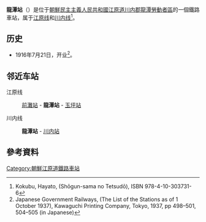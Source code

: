 {{朝鮮半島車站資訊
|公司色 = red
|文字色 = 
|站名 = 龍潭站
|圖片 = 
|pxl = 
|圖片說明 =
|前一站1 = [[前灘站|前灘]]
|前一站距離1 = 4.6
|後一站距離1 = 9.9
|後一站1 = [[玉坪站|玉坪]]
|所屬路線1 = [[江原线|江原线]]
|距離1 = 12.1
|起點站1 = [[高原站_(咸镜南道)|高原]]
|前一站2 = 
|前一站距離2 = 
|後一站距離2 = 4.4
|後一站2 = [[川内站_(江原道)|川内]]
|所屬路線2 = [[川内线|川内线]]
|距離2 = 0.0
|起點站2 = 龍潭
|諺文 = 룡담역
|朝鮮漢字 = 龍潭驛
|文觀部式 = Ryongdam-yeok
|馬-賴式 = Ryongdam-yŏk
|副站名 = 
|車站編號 = 
|停站路線數 = 2
|所屬公司 = [[朝鲜民主主义人民共和国铁道省|朝鲜民主主义人民共和国铁道省]]
|所在地 =[[江原道_(北)|江原道]][[川内郡|川内郡]][[龍潭勞動者區|龍潭勞動者區]]
|車站構造 = 地面车站
|月台配置 = 
|啟用年月日 =1916年7月21日
|廢站年月日 = 
|上下車人次 = 
|統計年度 = 
|轉車 = 
|備註 = 
|全寬備註 = 
}}

'''龍潭站'''（{{kor|名=北|諺=룡담역|漢=龍潭驛|羅=Ryongdam yŏk|f=y}}）是位于[[朝鮮民主主義人民共和國|朝鮮民主主義人民共和國]][[江原道_(北)|江原道]][[川内郡|川内郡]][[龍潭勞動者區|龍潭勞動者區]]的一個鐵路車站，属于[[江原线|江原线]]和[[川内线|川内线]]<ref name="Hayato">Kokubu, Hayato, {{lang|ja|将軍様の鉄道}}  (Shōgun-sama no Tetsudō), ISBN 978-4-10-303731-6</ref>。

==历史==
*1916年7月21日，开业<ref name="JGRStations">Japanese Government Railways, {{lang|ja|鉄道停車場一覧 昭和12年10月1日現在}}(The List of the Stations as of 1 October 1937), Kawaguchi Printing Company, Tokyo, 1937, pp 498–501, 504–505 (in Japanese)</ref>。

==邻近车站==
江原线
:[[前灘站|前灘站]] - '''龍潭站''' - [[玉坪站|玉坪站]]
川内线
:'''龍潭站''' - [[川内站_(江原道)|川内站]]

==參考資料==
{{reflist}}

{{江原线}}
{{川内线}}

{{朝鲜铁路小作品}}

[[Category:朝鮮江原道鐵路車站|Category:朝鮮江原道鐵路車站]]